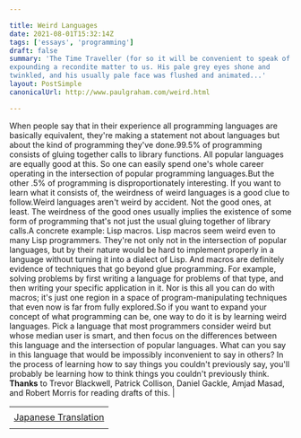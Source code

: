 ```yaml
---

title: Weird Languages
date: 2021-08-01T15:32:14Z
tags: ['essays', 'programming']
draft: false
summary: 'The Time Traveller (for so it will be convenient to speak of him) was
expounding a recondite matter to us. His pale grey eyes shone and
twinkled, and his usually pale face was flushed and animated...'
layout: PostSimple
canonicalUrl: http://www.paulgraham.com/weird.html

---
```


When people say that in their experience all programming languages
are basically equivalent, they're making a statement not about
languages but about the kind of programming they've done.99.5% of programming consists of gluing together calls to library
functions. All popular languages are equally good at this. So one
can easily spend one's whole career operating in the intersection
of popular programming languages.But the other .5% of programming is disproportionately interesting.
If you want to learn what it consists of, the weirdness of weird
languages is a good clue to follow.Weird languages aren't weird by accident. Not the good ones, at
least. The weirdness of the good ones usually implies the existence
of some form of programming that's not just the usual gluing together
of library calls.A concrete example: Lisp macros. Lisp macros seem weird even to
many Lisp programmers. They're not only not in the intersection of
popular languages, but by their nature would be hard to implement
properly in a language without turning it into a dialect of
Lisp. And macros are definitely evidence of techniques that go
beyond glue programming. For example, solving problems by first
writing a language for problems of that type, and then writing
your specific application in it. Nor is this all you can do with
macros; it's just one region in a space of program-manipulating
techniques that even now is far from fully explored.So if you want to expand your concept of what programming can be,
one way to do it is by learning weird languages. Pick a language
that most programmers consider weird but whose median user is smart,
and then focus on the differences between this language and the
intersection of popular languages. What can you say in this language
that would be impossibly inconvenient to say in others? In the
process of learning how to say things you couldn't previously say,
you'll probably be learning how to think things you couldn't
previously think.
**Thanks** to Trevor Blackwell, Patrick Collison, Daniel Gackle, Amjad
Masad, and Robert Morris for reading drafts of this.
|

|                                                                         |
| ----------------------------------------------------------------------- |
|                                                                         |
| [Japanese Translation](https://practical-scheme.net/trans/weird-j.html) |
|                                                                         |
